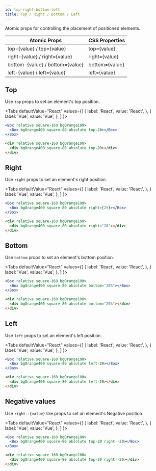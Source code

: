 ```yaml
---
id: top-right-bottom-left
title: Top / Right / Bottom / Left
---
```



Atomic props for controlling the placement of positioned elements.

| Atomic Props                    | CSS Properties |
| ------------------------------- | -------------- |
| top-{value} / top={value}       | top={value}    |
| right-{value} / right={value}   | right={value}  |
| bottom-{value} / bottom={value} | bottom={value} |
| left-{value} / left={value}     | left={value}   |

## Top

Use `top` props to set an element's top position.

<Tabs
defaultValue="React"
values={[
{ label: 'React', value: 'React', },
{ label: 'Vue', value: 'Vue', },
]
}>
<TabItem value="React">

```jsx live
<Box relative square-160 bgOrange100>
  <Box bgOrange400 square-80 absolute top-20></Box>
</Box>
```

</TabItem>
<TabItem value="Vue">

```html
<div relative square-160 bgOrange100>
  <div bgOrange400 square-80 absolute top-20></div>
</div>
```

</TabItem>
</Tabs>

## Right

Use `right` props to set an element's right position.

<Tabs
defaultValue="React"
values={[
{ label: 'React', value: 'React', },
{ label: 'Vue', value: 'Vue', },
]
}>
<TabItem value="React">

```jsx live
<Box relative square-160 bgOrange100>
  <Box bgOrange400 square-80 absolute right={20}></Box>
</Box>
```

</TabItem>
<TabItem value="Vue">

```html
<div relative square-160 bgOrange100>
  <div bgOrange400 square-80 absolute right="20"></div>
</div>
```

</TabItem>
</Tabs>

## Bottom

Use `bottom` props to set an element's bottom position.

<Tabs
defaultValue="React"
values={[
{ label: 'React', value: 'React', },
{ label: 'Vue', value: 'Vue', },
]
}>
<TabItem value="React">

```jsx live
<Box relative square-160 bgOrange100>
  <Box bgOrange400 square-80 absolute bottom="20%"></Box>
</Box>
```

</TabItem>
<TabItem value="Vue">

```html
<div relative square-160 bgOrange100>
  <div bgOrange400 square-80 absolute bottom="20%"></div>
</div>
```

</TabItem>
</Tabs>

## Left

Use `left` props to set an element's left position.

<Tabs
defaultValue="React"
values={[
{ label: 'React', value: 'React', },
{ label: 'Vue', value: 'Vue', },
]
}>
<TabItem value="React">

```jsx live
<Box relative square-160 bgOrange100>
  <Box bgOrange400 square-80 absolute left-20></Box>
</Box>
```

</TabItem>
<TabItem value="Vue">

```html
<div relative square-160 bgOrange100>
  <div bgOrange400 square-80 absolute left-20></div>
</div>
```

</TabItem>
</Tabs>

## Negative values

Use `right--{value}` like props to set an element's Negative position.

<Tabs
defaultValue="React"
values={[
{ label: 'React', value: 'React', },
{ label: 'Vue', value: 'Vue', },
]
}>
<TabItem value="React">

```jsx live
<Box relative square-160 bgOrange100>
  <Box bgOrange400 square-80 absolute top-20 right--20></Box>
</Box>
```

</TabItem>
<TabItem value="Vue">

```html
<div relative square-160 bgOrange100>
  <div bgOrange400 square-80 absolute top-20 right--20></div>
</div>
```

</TabItem>
</Tabs>
